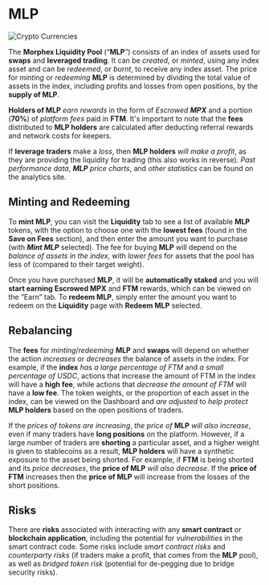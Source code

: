 # MLP 

<img src="/images/crypto_assets.png" alt="Crypto Currencies" />

The **Morphex Liquidity Pool** (“**MLP**”) consists of an index of assets used for **swaps** and **leveraged trading**. It can be _created_, or _minted_, using any index asset and can be _redeemed_, or _burnt_, to receive any index asset. The price for _minting_ or _redeeming_ **MLP** is determined by dividing the total value of assets in the index, including profits and losses from open positions, by the **supply of MLP**.

**Holders of MLP** _earn rewards_ in the form of _Escrowed **MPX**_ and a portion (**70%**) of _platform fees_ paid in **FTM**. It's important to note that the **fees** distributed to **MLP holders** are calculated after deducting referral rewards and network costs for keepers.

If **leverage traders** make a _loss_, then **MLP holders** _will make a profit_, as they are providing the liquidity for trading (this also works in reverse). _Past performance data_, _**MLP** price charts_, and _other statistics_ can be found on the analytics site.

## Minting and Redeeming

To **mint MLP**, you can visit the **Liquidity** tab to see a list of available **MLP** tokens, with the option to choose one with the **lowest fees** (found in the **Save on Fees** section), and then enter the amount you want to purchase (with ***Mint MLP*** selected). The fee for buying **MLP** will depend on the _balance of assets in the index_, with _lower fees_ for assets that the pool has less of (compared to their target weight).

Once you have purchased **MLP**, it will be **automatically staked** and you will **start earning**
**Escrowed MPX** and **FTM** rewards, which can be viewed on the “Earn” tab. To **redeem MLP**,
simply enter the amount you want to redeem on the **Liquidity** page with **Redeem MLP** selected.

## Rebalancing

The **fees** for _minting_/_redeeming_ **MLP** and **swaps** will depend on whether the action _increases_ or _decreases_ the balance of assets in the index. For example, if the **index** _has a large percentage of FTM_ and _a small percentage of USDC_, actions that increase the amount of FTM in the index will have a **high fee**, while actions that _decrease the amount of FTM_ will have a **low fee**. The token weights, or the proportion of each asset in the index, can be viewed on the Dashboard and _are adjusted_ to _help protect_ **MLP holders** based on the open positions of traders.

If the _prices of tokens are increasing_, _the price of_ **MLP** _will also increase_, even if many traders have **long positions** on the platform. However, if a large number of traders are **shorting** a particular asset, and a higher weight is given to stablecoins as a result, **MLP holders** will have a synthetic exposure to the asset being shorted. For example, if **FTM** is being shorted and its _price decreases_, the **price of MLP** _will also decrease_. If the **price of FTM** increases then the **price of MLP** will increase from the losses of the short positions.

## Risks

There are **risks** associated with interacting with any **smart contract** or **blockchain application**,
including the potential for _vulnerabilities_ in the smart contract code. Some risks include _smart contract risks_ and _counterparty risks_ (if traders make a profit, that comes from the **MLP** pool), as well as _bridged token risk_ (potential for de-pegging due to bridge security risks).
